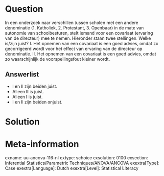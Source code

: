 
Question
========
In een onderzoek naar verschillen tussen scholen met een andere denominatie (1. Katholiek, 2. Protestant, 3. Openbaar) in de mate van autonomie van schoolbesturen, stelt iemand voor een covariaat (ervaring van de directeur) mee te nemen.
Hieronder staan twee stellingen. Welke is/zijn juist?
I. Het opnemen van een covariaat is een goed advies, omdat zo gecorrigeerd wordt voor het effect van ervaring van de directeur op denominatie.
II. Het opnemen van een covariaat is een goed advies, omdat zo waarschijnlijk de voorspellingsfout kleiner wordt.

Answerlist
----------
* I en II zijn beiden juist.
* Alleen II is juist.
* Alleen I is juist.
* I en II zijn beiden onjuist.


Solution
========



Meta-information
================
exname: uu-ancova-116-nl
extype: schoice
exsolution: 0100
exsection: Inferential Statistics/Parametric Techniques/ANOVA/ANCOVA
exextra[Type]: Case
exextra[Language]: Dutch
exextra[Level]: Statistical Literacy